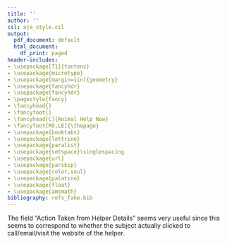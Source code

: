 ```yaml
---
title: ''
author: ''
csl: aje_style.csl
output:
  pdf_document: default
  html_document:
    df_print: paged
header-includes:
- \usepackage[T1]{fontenc}
- \usepackage{microtype}
- \usepackage[margin=1in]{geometry}
- \usepackage{fancyhdr}
- \usepackage{fancyhdr}
- \pagestyle{fancy}
- \fancyhead{}
- \fancyfoot{}
- \fancyhead[C]{Animal Help Now}
- \fancyfoot[RO,LE]{\thepage}
- \usepackage{booktabs}
- \usepackage{lettrine}
- \usepackage{paralist}
- \usepackage{setspace}\singlespacing
- \usepackage{url}
- \usepackage{parskip}
- \usepackage{color,soul}
- \usepackage{palatino}
- \usepackage{float}
- \usepackage{amsmath}
bibliography: refs_fake.bib
---
```


\doublespacing

\begin{center}
\textbf{ \LARGE{Project Log: Animal Help Now} }
\vspace{10mm}
\end{center}

\doublespacing


\tableofcontents

The field "Action Taken from Helper Details" seems very useful since this seems to correspond to whether the subject actually clicked to call/email/visit the website of the helper.  

\section{Open questions}

\begin{enumerate}
\item How do I get a full enumeration of the custom variables in GA? Like "HelperDetail_Displayed"?
\end{enumerate}

\newpage
\section*{References}


